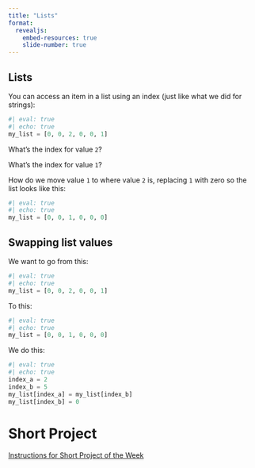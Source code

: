 ```yaml
---
title: "Lists"
format:
  revealjs:
    embed-resources: true
    slide-number: true
---
```


## Lists

You can access an item in a list using an index (just like what we did for strings):

```python
#| eval: true
#| echo: true
my_list = [0, 0, 2, 0, 0, 1]
```

What's the index for value `2`?

What's the index for value `1`?

How do we move value `1` to where value `2` is, replacing `1` with zero so the list looks like this:

```python
#| eval: true
#| echo: true
my_list = [0, 0, 1, 0, 0, 0]
```

## Swapping list values

We want to go from this: 

```python
#| eval: true
#| echo: true
my_list = [0, 0, 2, 0, 0, 1]
```

To this:

```python
#| eval: true
#| echo: true
my_list = [0, 0, 1, 0, 0, 0]
```

We do this:


```python
#| eval: true
#| echo: true
index_a = 2
index_b = 5
my_list[index_a] = my_list[index_b]
my_list[index_b] = 0
```

# Short Project

[Instructions for Short Project of the Week](short-project.html)